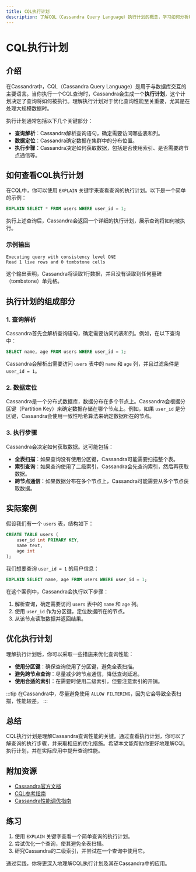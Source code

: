```yaml
---
title: CQL执行计划
description: 了解CQL（Cassandra Query Language）执行计划的概念，学习如何分析和优化查询性能。
---
```


# CQL执行计划

## 介绍

在Cassandra中，CQL（Cassandra Query Language）是用于与数据库交互的主要语言。当你执行一个CQL查询时，Cassandra会生成一个**执行计划**，这个计划决定了查询将如何被执行。理解执行计划对于优化查询性能至关重要，尤其是在处理大规模数据时。

执行计划通常包括以下几个关键部分：
- **查询解析**：Cassandra解析查询语句，确定需要访问哪些表和列。
- **数据定位**：Cassandra确定数据在集群中的分布位置。
- **执行步骤**：Cassandra决定如何获取数据，包括是否使用索引、是否需要跨节点通信等。

## 如何查看CQL执行计划

在CQL中，你可以使用 `EXPLAIN` 关键字来查看查询的执行计划。以下是一个简单的示例：

```sql
EXPLAIN SELECT * FROM users WHERE user_id = 1;
```

执行上述查询后，Cassandra会返回一个详细的执行计划，展示查询将如何被执行。

### 示例输出

```plaintext
Executing query with consistency level ONE
Read 1 live rows and 0 tombstone cells
```

这个输出表明，Cassandra将读取1行数据，并且没有读取到任何墓碑（tombstone）单元格。

## 执行计划的组成部分

### 1. 查询解析

Cassandra首先会解析查询语句，确定需要访问的表和列。例如，在以下查询中：

```sql
SELECT name, age FROM users WHERE user_id = 1;
```

Cassandra会解析出需要访问 `users` 表中的 `name` 和 `age` 列，并且过滤条件是 `user_id = 1`。

### 2. 数据定位

Cassandra是一个分布式数据库，数据分布在多个节点上。Cassandra会根据分区键（Partition Key）来确定数据存储在哪个节点上。例如，如果 `user_id` 是分区键，Cassandra会使用一致性哈希算法来确定数据所在的节点。

### 3. 执行步骤

Cassandra会决定如何获取数据。这可能包括：
- **全表扫描**：如果查询没有使用分区键，Cassandra可能需要扫描整个表。
- **索引查询**：如果查询使用了二级索引，Cassandra会先查询索引，然后再获取数据。
- **跨节点通信**：如果数据分布在多个节点上，Cassandra可能需要从多个节点获取数据。

## 实际案例

假设我们有一个 `users` 表，结构如下：

```sql
CREATE TABLE users (
    user_id int PRIMARY KEY,
    name text,
    age int
);
```

我们想要查询 `user_id = 1` 的用户信息：

```sql
EXPLAIN SELECT name, age FROM users WHERE user_id = 1;
```

在这个案例中，Cassandra会执行以下步骤：
1. 解析查询，确定需要访问 `users` 表中的 `name` 和 `age` 列。
2. 使用 `user_id` 作为分区键，定位数据所在的节点。
3. 从该节点读取数据并返回结果。

## 优化执行计划

理解执行计划后，你可以采取一些措施来优化查询性能：
- **使用分区键**：确保查询使用了分区键，避免全表扫描。
- **避免跨节点查询**：尽量减少跨节点通信，降低查询延迟。
- **使用合适的索引**：在需要时使用二级索引，但要注意索引的开销。

:::tip
在Cassandra中，尽量避免使用 `ALLOW FILTERING`，因为它会导致全表扫描，性能较差。
:::

## 总结

CQL执行计划是理解Cassandra查询性能的关键。通过查看执行计划，你可以了解查询的执行步骤，并采取相应的优化措施。希望本文能帮助你更好地理解CQL执行计划，并在实际应用中提升查询性能。

## 附加资源

- [Cassandra官方文档](https://cassandra.apache.org/doc/latest/)
- [CQL参考指南](https://cassandra.apache.org/doc/latest/cql/)
- [Cassandra性能调优指南](https://cassandra.apache.org/doc/latest/operating/performance_tuning.html)

## 练习

1. 使用 `EXPLAIN` 关键字查看一个简单查询的执行计划。
2. 尝试优化一个查询，使其避免全表扫描。
3. 研究Cassandra的二级索引，并尝试在一个查询中使用它。

通过实践，你将更深入地理解CQL执行计划及其在Cassandra中的应用。